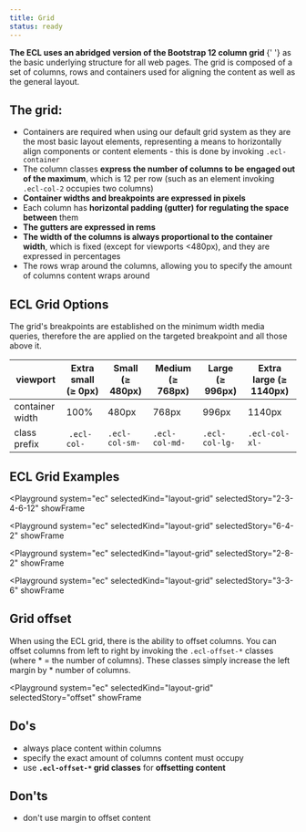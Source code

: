 ```yaml
---
title: Grid
status: ready
---
```



<Paragraph size="lead">
  <strong>
    The ECL uses an abridged version of the Bootstrap 12 column grid
  </strong>{' '}
  as the basic underlying structure for all web pages. The grid is composed of a
  set of columns, rows and containers used for aligning the content as well as
  the general layout.
</Paragraph>

## The grid:

- Containers are required when using our default grid system as they are the most basic layout elements, representing a means to horizontally align components or content elements - this is done by invoking `.ecl-container`
- The column classes **express the number of columns to be engaged out of the maximum**, which is 12 per row (such as an element invoking `.ecl-col-2` occupies two columns)
- **Container widths and breakpoints are expressed in pixels**
- Each column has **horizontal padding (gutter) for regulating the space between** them
- **The gutters are expressed in rems**
- **The width of the columns is always proportional to the container width**, which is fixed (except for viewports <480px), and they are expressed in percentages
- The rows wrap around the columns, allowing you to specify the amount of columns content wraps around

## ECL Grid Options

The grid's breakpoints are established on the minimum width media queries, therefore the are applied on the targeted breakpoint and all those above it.

| viewport        | Extra small (≥ 0px) | Small (≥ 480px) | Medium (≥ 768px) | Large (≥ 996px) | Extra large (≥ 1140px) |
| --------------- | ------------------- | --------------- | ---------------- | --------------- | ---------------------- |
| container width | 100%                | 480px           | 768px            | 996px           | 1140px                 |
| class prefix    |  `.ecl-col-`        | `.ecl-col-sm-`  | `.ecl-col-md-`   | `.ecl-col-lg-`  | `.ecl-col-xl-`         |

## ECL Grid Examples

<Playground
  system="ec"
  selectedKind="layout-grid"
  selectedStory="2-3-4-6-12"
  showFrame
>
  <Example234612 />
</Playground>

<Playground
  system="ec"
  selectedKind="layout-grid"
  selectedStory="6-4-2"
  showFrame
>
  <Example642 />
</Playground>

<Playground
  system="ec"
  selectedKind="layout-grid"
  selectedStory="2-8-2"
  showFrame
>
  <Example282 />
</Playground>

<Playground
  system="ec"
  selectedKind="layout-grid"
  selectedStory="3-3-6"
  showFrame
>
  <Example336 />
</Playground>

## Grid offset

When using the ECL grid, there is the ability to offset columns. You can offset columns from left to right by invoking the `.ecl-offset-*` classes (where \* = the number of columns). These classes simply increase the left margin by \* number of columns.

<Playground
  system="ec"
  selectedKind="layout-grid"
  selectedStory="offset"
  showFrame
>
  <Offset />
</Playground>

## Do's

- always place content within columns
- specify the exact amount of columns content must occupy
- use **`.ecl-offset-*` grid classes** for **offsetting content**

## Don'ts

- don't use margin to offset content
